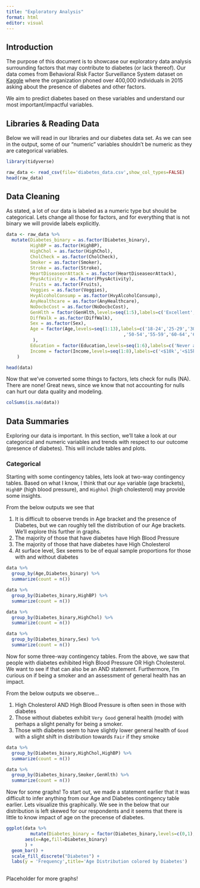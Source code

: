 ```yaml
---
title: "Exploratory Analysis"
format: html
editor: visual
---
```


## Introduction

The purpose of this document is to showcase our exploratory data analysis surrounding factors that may contribute to diabetes (or lack thereof). Our data comes from Behavioral Risk Factor Surveillance System dataset on [Kaggle](https://www.kaggle.com/datasets/alexteboul/diabetes-health-indicators-dataset/) where the organization phoned over 400,000 individuals in 2015 asking about the presence of diabetes and other factors.

We aim to predict diabetes based on these variables and understand our most important/impactful variables.

## Libraries & Reading Data

Below we will read in our libraries and our diabetes data set. As we can see in the output, some of our "numeric" variables shouldn't be numeric as they are categorical variables.

```r
library(tidyverse)

raw_data <- read_csv(file='diabetes_data.csv',show_col_types=FALSE)
head(raw_data)
```

## Data Cleaning

As stated, a lot of our data is labeled as a numeric type but should be categorical. Lets change all those for factors, and for everything that is not binary we will provide labels explicitly.

```r
data <- raw_data %>%
  mutate(Diabetes_binary = as.factor(Diabetes_binary),
         HighBP = as.factor(HighBP),
         HighChol = as.factor(HighChol),
         CholCheck = as.factor(CholCheck),
         Smoker = as.factor(Smoker),
         Stroke = as.factor(Stroke),
         HeartDiseaseorAttack = as.factor(HeartDiseaseorAttack),
         PhysActivity = as.factor(PhysActivity),
         Fruits = as.factor(Fruits),
         Veggies = as.factor(Veggies),
         HvyAlcoholConsump = as.factor(HvyAlcoholConsump),
         AnyHealthcare = as.factor(AnyHealthcare),
         NoDocbcCost = as.factor(NoDocbcCost),
         GenHlth = factor(GenHlth,levels=seq(1:5),labels=c('Excellent','Very Good','Good','Fair','Poor')),
         DiffWalk = as.factor(DiffWalk),
         Sex = as.factor(Sex),
         Age = factor(Age,levels=seq(1:13),labels=c('18-24','25-29','30-34','35-39','40-44','45-49'
                                            ,'50-54','55-59','60-64','65-69','70-74','75-79','80+')
          ),
         Education = factor(Education,levels=seq(1:6),labels=c('Never attended school or only kindergarten','Grades 1-8','Grades 9-11','Grade 12 or GED','College 1-3 years','College 4+ years')),
         Income = factor(Income,levels=seq(1:8),labels=c('<$10k','<$15k','<$20k','<$25k','<$35k','<$50k','<$75k','$75k+'))
    )

head(data)
```

Now that we've converted some things to factors, lets check for nulls (NA). There are none! Great news, since we know that not accounting for nulls can hurt our data quality and modeling.

```r
colSums(is.na(data))
```

## Data Summaries

Exploring our data is important. In this section, we'll take a look at our categorical and numeric variables and trends with respect to our outcome (presence of diabetes). This will include tables and plots.

### Categorical

Starting with some contingency tables, lets look at two-way contingency tables. Based on what I know, I think that our `Age` variable (age brackets), `HighBP` (high blood pressure), and `Highhol` (high cholesterol) may provide some insights.

From the below outputs we see that

1.  It is difficult to observe trends in Age bracket and the presence of Diabetes, but we can roughly tell the distribution of our Age brackets. We'll explore this further in graphs.
2.  The majority of those that have diabetes have High Blood Pressure
3.  The majority of those that have diabetes have High Cholesterol
4.  At surface level, Sex seems to be of equal sample proportions for those with and without diabetes

```r
data %>%
  group_by(Age,Diabetes_binary) %>%
  summarize(count = n())

data %>%
  group_by(Diabetes_binary,HighBP) %>%
  summarize(count = n())

data %>%
  group_by(Diabetes_binary,HighChol) %>%
  summarize(count = n())

data %>%
  group_by(Diabetes_binary,Sex) %>%
  summarize(count = n())

```

Now for some three-way contingency tables. From the above, we saw that people with diabetes exhibited High Blood Pressure OR High Cholesterol. We want to see if that can also be an AND statement. Furthermore, I'm curious on if being a smoker and an assessment of general health has an impact.

From the below outputs we observe...

1.  High Cholesterol AND High Blood Pressure is often seen in those with diabetes
2.  Those without diabetes exhibit `Very Good` general health (mode) with perhaps a slight penalty for being a smoker.
3.  Those with diabetes seem to have slightly lower general health of `Good` with a slight shift in distribution towards `Fair` if they smoke

```r
data %>%
  group_by(Diabetes_binary,HighChol,HighBP) %>%
  summarize(count = n())

data %>%
  group_by(Diabetes_binary,Smoker,GenHlth) %>%
  summarize(count = n())
```
Now for some graphs! To start out, we made a statement earlier that it was difficult to infer anything from our Age and Diabetes contingency table earlier. Lets visualize this graphically. We see in the below that our distribution is left skewed for our respondents and it seems that there is little to know impact of age on the precense of diabetes.

```r
ggplot(data %>% 
         mutate(Diabetes_binary = factor(Diabetes_binary,levels=c(0,1),labels=c('No Diabetes','Has Diabetes'))),
       aes(x=Age,fill=Diabetes_binary)
       ) +
  geom_bar() +
  scale_fill_discrete("Diabetes") +
  labs(y = 'Frequency',title='Age Distribution colored by Diabetes')
  
```
Placeholder for more graphs!

